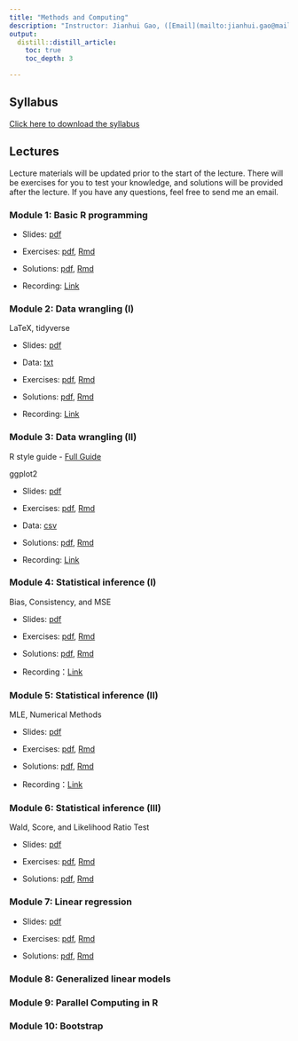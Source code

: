 ```yaml
---
title: "Methods and Computing"
description: "Instructor: Jianhui Gao, ([Email](mailto:jianhui.gao@mail.utoronto.ca))"
output:
  distill::distill_article:
    toc: true
    toc_depth: 3

---
```


## Syllabus

[Click here to download the syllabus](Computing/2025/Syllabus.pdf) 

## Lectures

Lecture materials will be updated prior to the start of the lecture. There will be exercises for you to test your knowledge, and solutions will be provided after the lecture. If you have any questions, feel free to send me an email.

### Module 1: Basic R programming

- Slides: [pdf](Computing/2025/Slides/mod1.pdf)

- Exercises: [pdf](Computing/2025/Exercises/ex1.pdf), [Rmd](Computing/2025/Exercises/ex1.Rmd)

- Solutions: [pdf](Computing/2025/Solutions/sol1.pdf), [Rmd](Computing/2025/Solutions/sol1.Rmd)

- Recording: [Link](https://play.library.utoronto.ca/watch/dce3cab4acffac053266192e63141672)


### Module 2: Data wrangling (I)

LaTeX, tidyverse

- Slides: [pdf](Computing/2025/Slides/mod2.pdf)

- Data: [txt](Computing/2025/Slides/mtcars.txt)

- Exercises: [pdf](Computing/2025/Exercises/ex2.pdf), [Rmd](Computing/2025/Exercises/ex2.Rmd)

- Solutions: [pdf](Computing/2025/Solutions/sol2.pdf), [Rmd](Computing/2025/Solutions/sol2.Rmd)

- Recording: [Link](https://play.library.utoronto.ca/watch/3f6b0ac20d0ac47c721102f147fc76c3)



### Module 3: Data wrangling (II)

R style guide
- [Full Guide](https://style.tidyverse.org)

ggplot2

- Slides: [pdf](Computing/2025/Slides/mod3.pdf)

- Exercises: [pdf](Computing/2025/Exercises/ex3.pdf), [Rmd](Computing/2025/Exercises/ex3.Rmd)

- Data: [csv](Computing/2025/Exercises/Data/Bus_Breakdown_and_Delays.csv)

- Solutions: [pdf](Computing/2025/Solutions/sol3.pdf), [Rmd](Computing/2025/Solutions/sol3.Rmd)

- Recording: [Link](https://play.library.utoronto.ca/watch/1deb5821da55881e878a0198abd208f4)

 
### Module 4: Statistical inference (I)

Bias, Consistency, and MSE

- Slides: [pdf](Computing/2025/Slides/mod4.pdf)

- Exercises: [pdf](Computing/2025/Exercises/ex4.pdf), [Rmd](Computing/2025/Exercises/ex4.Rmd)

- Solutions: [pdf](Computing/2025/Solutions/sol4.pdf), [Rmd](Computing/2025/Solutions/sol4.Rmd)
 
- Recording：[Link](https://play.library.utoronto.ca/watch/7d208939c2ce265bc45edde98a08f942)

### Module 5: Statistical inference (II)

MLE, Numerical Methods

- Slides: [pdf](Computing/2025/Slides/mod5.pdf)

- Exercises: [pdf](Computing/2025/Exercises/ex5.pdf),
[Rmd](Computing/2025/Exercises/ex5.Rmd)

- Solutions: [pdf](Computing/2025/Solutions/sol5.pdf),
[Rmd](Computing/2025/Solutions/sol5.Rmd)

- Recording：[Link](https://play.library.utoronto.ca/watch/09a74130149f74927218e0d39d9b2e53)


### Module 6: Statistical inference (III)

Wald, Score, and Likelihood Ratio Test

- Slides: [pdf](Computing/2025/Slides/mod6.pdf)

- Exercises: [pdf](Computing/2025/Exercises/ex6.pdf), [Rmd](Computing/2025/Exercises/ex6.Rmd)

- Solutions: [pdf](Computing/2022/Solutions/sol6.pdf), [Rmd](Computing/2025/Solutions/sol6.Rmd)

<!-- - Recording：[Link](https://play.library.utoronto.ca/watch/47239f4d003313eddd2b843bff3a7760) -->


### Module 7: Linear regression 

- Slides: [pdf](Computing/2025/Slides/mod7.pdf) 

- Exercises: [pdf](Computing/2025/Exercises/ex7.pdf), [Rmd](Computing/2025/Exercises/ex7.Rmd)

- Solutions: [pdf](Computing/2025/Solutions/sol7.pdf), [Rmd](Computing/2025/Solutions/sol7.Rmd)

<!-- - Recording: [Link](https://play.library.utoronto.ca/watch/c886222f7d08bc3b40f628338eba617d) -->


### Module 8: Generalized linear models

<!-- - Slides: [pdf](Computing/2025/Slides/mod8.pdf)  -->

<!-- - Exercises: [pdf](Computing/2025/Exercises/ex8.pdf),  [Rmd](Computing/2025/Exercises/ex8.Rmd) -->

<!-- - Solution: [pdf](Computing/2025/Solutions/sol8.pdf), [Rmd](Computing/2025/Solutions/sol8.Rmd) -->

<!-- - Recording: [Link](https://play.library.utoronto.ca/watch/73637113a4d17d1cff9b83220a199050) -->



### Module 9: Parallel Computing in R


<!-- - Slides: [pdf](Computing/2025/Slides/mod9.pdf)  -->

<!-- - Exercises: [pdf](Computing/2025/Exercises/ex9.pdf) -->

<!-- - Solution: [pdf](Computing/2025/Solutions/sol9.pdf), [Rmd](Computing/2025/Solutions/sol9.Rmd) -->

<!-- - Recording: [Link](https://play.library.utoronto.ca/watch/a09e6bad7e19ec53fde95e3395dc44c4) -->



### Module 10: Bootstrap

<!-- - Slides: [pdf](Computing/2025/Slides/mod10.pdf)  -->

<!-- - Exercises: [pdf](Computing/2025/Exercises/ex10.pdf),  [Rmd](Computing/2025/Exercises/ex10.Rmd) -->

<!-- - Solution: [pdf](Computing/2025/Solutions/sol10.pdf), [Rmd](Computing/2025/Solutions/sol10.Rmd) -->

<!-- - Recording: [Link](https://play.library.utoronto.ca/watch/b34a2c5d17a5c70f0f1524a748b745b5) -->
